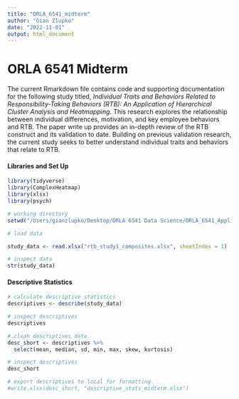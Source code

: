 ```yaml
---
title: "ORLA_6541_midterm"
author: "Gian Zlupko"
date: "2022-11-01"
output: html_document
---
```



# ORLA 6541 Midterm 

The current Rmarkdown file contains code and supporting documentation for the following study titled, *Individual Traits and Behaviors Related to Responsibility-Taking Behaviors (RTB): An Application of Hierarchical Cluster Analysis and Heatmapping*. This research explores the relationship between individual differences, motivation, and key employee behaviors and RTB. The paper write up provides an in-depth review of the RTB construct and its validation to date. Building on previous validation research, the current study seeks to better understand individual traits and behaviors that relate to RTB. 


#### Libraries and Set Up 

```r
library(tidyverse) 
library(ComplexHeatmap)
library(xlsx) 
library(psych) 

# working directory 
setwd("/Users/gianzlupko/Desktop/ORLA 6541 Data Science/ORLA_6541_Applied_Data_Science/Midterm")

# load data 

study_data <- read.xlsx("rtb_study1_composites.xlsx", sheetIndex = 1)

# inspect data
str(study_data) 

```


#### Descriptive Statistics 

```r
# calculate descriptive statistics 
descriptives <- describe(study_data) 

# inspect descriptives 
descriptives

# clean descriptives data
desc_short <- descriptives %>% 
  select(mean, median, sd, min, max, skew, kurtosis)

# inspect descriptives 
desc_short 

# export descriptives to local for formatting 
#write.xlsx(desc_short, "descriptive_stats_midterm.xlsx") 

```























